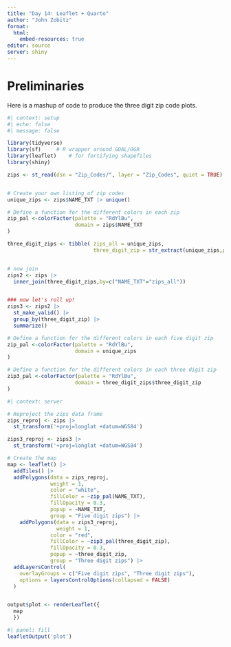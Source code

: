 ```yaml
---
title: "Day 14: Leaflet + Quarto"
author: "John Zobitz"
format:
  html:
    embed-resources: true
editor: source
server: shiny
---
```


# Preliminaries

Here is a mashup of code to produce the three digit zip code plots.
```r
#| context: setup
#| echo: false
#| message: false

library(tidyverse)
library(sf)     # R wrapper around GDAL/OGR
library(leaflet)    # for fortifying shapefiles
library(shiny)

zips <- st_read(dsn = "Zip_Codes/", layer = "Zip_Codes", quiet = TRUE)


# Create your own listing of zip codes
unique_zips <- zips$NAME_TXT |> unique()

# Define a function for the different colors in each zip
zip_pal <-colorFactor(palette = "RdYlBu",
                      domain = zips$NAME_TXT
)

three_digit_zips <- tibble( zips_all = unique_zips,
                            three_digit_zip = str_extract(unique_zips,pattern="^.{3}") )


# now join
zips2 <- zips |>
  inner_join(three_digit_zips,by=c("NAME_TXT"="zips_all"))


### now let's roll up!
zips3 <- zips2 |>
  st_make_valid() |>
  group_by(three_digit_zip) |>
  summarize()

# Define a function for the different colors in each five digit zip
zip_pal <-colorFactor(palette = "RdYlBu",
                      domain = unique_zips
)

# Define a function for the different colors in each three digit zip
zip3_pal <-colorFactor(palette = "RdYlBu",
                      domain = three_digit_zips$three_digit_zip
)
```



```r
#| context: server

# Reproject the zips data frame
zips_reproj <- zips |>
  st_transform('+proj=longlat +datum=WGS84')

zips3_reproj <- zips3 |>
  st_transform('+proj=longlat +datum=WGS84')

# Create the map
map <- leaflet() |> 
  addTiles() |> 
  addPolygons(data = zips_reproj,
              weight = 1,
              color = "white",
              fillColor = ~zip_pal(NAME_TXT),
              fillOpacity = 0.3,
              popup = ~NAME_TXT,
              group = "Five digit zips") |>
    addPolygons(data = zips3_reproj,
                weight = 1,
              color = "red",
              fillColor = ~zip3_pal(three_digit_zip),
              fillOpacity = 0.3,
              popup = ~three_digit_zip,
              group = "Three digit zips") |>
  addLayersControl(
    overlayGroups = c("Five digit zips", "Three digit zips"),
    options = layersControlOptions(collapsed = FALSE)
  )


output$plot <- renderLeaflet({
  map 
  })

```

```r
#| panel: fill
leafletOutput('plot')
```
